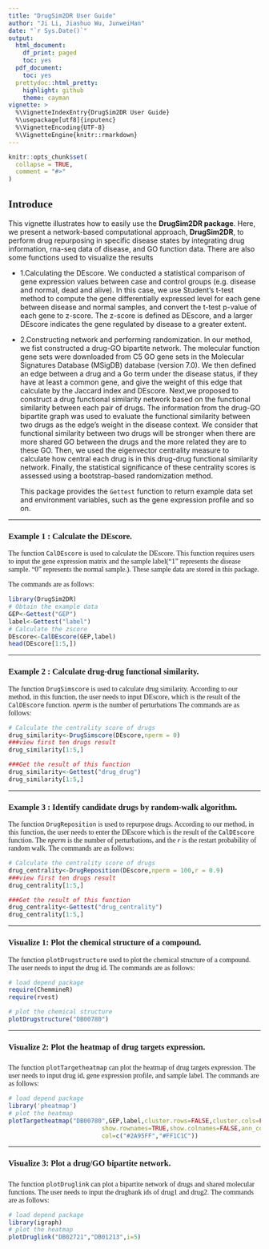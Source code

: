 ---
title: "DrugSim2DR User Guide"
author: "Ji Li, Jiashuo Wu, JunweiHan"
date: "`r Sys.Date()`"
output:
  html_document:
    df_print: paged
    toc: yes
  pdf_document:
    toc: yes
  prettydoc::html_pretty:
    highlight: github
    theme: cayman
vignette: >
  %\VignetteIndexEntry{DrugSim2DR User Guide} 
  %\usepackage[utf8]{inputenc} 
  %\VignetteEncoding{UTF-8} 
  %\VignetteEngine{knitr::rmarkdown}
---

```{r, include = FALSE}
knitr::opts_chunk$set(
  collapse = TRUE,
  comment = "#>"
)


```
## <font face="微软雅黑"> Introduce </font>

This vignette illustrates how to easily use the **DrugSim2DR package**. Here, we present a network-based computational approach, **DrugSim2DR**, to perform drug repurposing in specific disease states by integrating drug information, rna-seq data of disease, and GO function data. There are also some functions used to visualize the results

- 1.Calculating the DEscore. We conducted a statistical comparison of gene expression values between case and control groups (e.g. disease and normal, dead and alive). In this case, we use Student’s t-test method to compute the gene differentially expressed level for each gene between disease and normal samples, and convert the t-test p-value of each gene to z-score. The z-score is defined as DEscore, and a larger DEscore indicates the gene regulated by disease to a greater extent.

- 2.Constructing network and performing randomization. In our method, we fist constructed a drug-GO bipartite network. The molecular function gene sets were downloaded from C5 GO gene sets in the Molecular Signatures Database (MSigDB) database (version 7.0). We then defined an edge between a drug and a Go term under the disease status, if they have at least a common gene, and give the weight of this edge that calculate by the Jaccard index and DEscore. Next,we proposed to construct a drug functional similarity network based on the functional similarity between each pair of drugs. The information from the drug-GO bipartite graph was used to evaluate the functional similarity between two drugs as the edge’s weight in the disease context. We consider that functional similarity between two drugs will be stronger when there are more shared GO between the drugs and the more related they are to these GO. Then, we used the eigenvector centrality measure to calculate how central each drug is in this drug-drug functional similarity network. Finally, the statistical significance of these centrality scores is assessed using a bootstrap-based randomization method.

   This package provides the `Gettest` function to return example data set and environment variables, such as the gene expression profile and so on.</font>


*****
### <font face="微软雅黑">Example 1 : Calculate the DEscore. </font>

<font face="微软雅黑">  The function `CalDEscore` is used to calculate the DEscore. This function requires users to input the gene expression matrix and the sample label("1" represents the disease sample. "0" represents the normal sample.). These sample data are stored in this package.
  
The commands are as follows: </font>
```{r eval=TRUE}
library(DrugSim2DR)
# Obtain the example data
GEP<-Gettest("GEP")
label<-Gettest("label")
# Calculate the zscore
DEscore<-CalDEscore(GEP,label)
head(DEscore[1:5,])
```

*****

### <font face="微软雅黑"> Example 2 : Calculate drug-drug functional similarity. </font>

<font face="微软雅黑"> The function `DrugSimscore` is used to calculate drug similarity. According to our method, in this function, the user needs to input DEscore, which is the result of the `CalDEscore` function. *nperm* is the number of perturbations
  The commands are as follows: </font>


```{r, eval=FALSE}
# Calculate the centrality score of drugs
drug_similarity<-DrugSimscore(DEscore,nperm = 0)
###view first ten drugs result
drug_similarity[1:5,]

```
```{r echo=FALSE}
###Get the result of this function
drug_similarity<-Gettest("drug_drug")
drug_similarity[1:5,]
``` 

*****

### <font face="微软雅黑"> Example 3 : Identify candidate drugs by random-walk algorithm. </font>

<font face="微软雅黑"> The function `DrugReposition` is used to repurpose drugs. According to our method, in this function, the user needs to enter the DEscore which is the result of the `CalDEscore` function. The *nperm* is the number of perturbations, and the *r* is the restart probability of random walk.
  The commands are as follows: </font>


```{r, eval=FALSE}
# Calculate the centrality score of drugs
drug_centrality<-DrugReposition(DEscore,nperm = 100,r = 0.9)
###view first ten drugs result
drug_centrality[1:5,]

```
```{r echo=FALSE}
###Get the result of this function
drug_centrality<-Gettest("drug_centrality")
drug_centrality[1:5,]
``` 

*****


### <font face="微软雅黑"> Visualize 1: Plot the chemical structure of a compound. </font>

<font face="微软雅黑">  The function `plotDrugstructure` used to plot the chemical structure of a compound. The user needs to input the drug id.
  The commands are as follows: </font>

```{r,message=FALSE,results="hide"}
# load depend package
require(ChemmineR)
require(rvest)

# plot the chemical structure 
plotDrugstructure("DB00780")

```

*****
### <font face="微软雅黑"> Visualize 2: Plot the heatmap of drug targets expression.</font>

#####
<font face="微软雅黑">  The function `plotTargetheatmap` can plot the heatmap of drug targets expression. The user needs to input drug id, gene expression profile, and sample label.
  The commands are as follows:  </font>

```{r,message=FALSE}
# load depend package
library('pheatmap')
# plot the heatmap 
plotTargetheatmap("DB00780",GEP,label,cluster.rows=FALSE,cluster.cols=FALSE,bk=c(-2.4,2.3),
                          show.rownames=TRUE,show.colnames=FALSE,ann_colors=c("#FFAA2C","#2CBADA"),
                          col=c("#2A95FF","#FF1C1C"))

```


*****
### <font face="微软雅黑"> Visualize 3: Plot a drug/GO bipartite network.</font>

#####
<font face="微软雅黑">  The function `plotDruglink` can plot a bipartite network of drugs and shared molecular functions. The user needs to input the drugbank ids of drug1 and drug2.
  The commands are as follows:  </font>

```{r,message=FALSE,fig.height=5,fig.width=10}
# load depend package
library(igraph)
# plot the heatmap 
plotDruglink("DB02721","DB01213",i=5)

```




